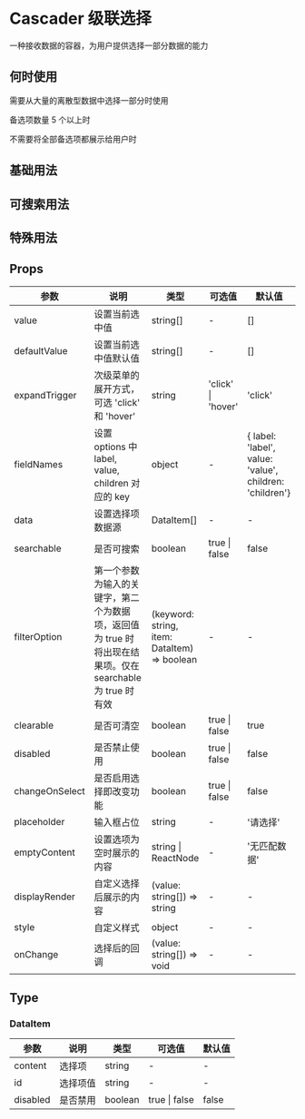# Cascader 级联选择

一种接收数据的容器，为用户提供选择一部分数据的能力

## 何时使用

需要从大量的离散型数据中选择一部分时使用

备选项数量 5 个以上时

不需要将全部备选项都展示给用户时

## 基础用法


<DemoBasic />


## 可搜索用法


<DemoSearch/>

## 特殊用法


<DemoAdvanced />


## Props

| 参数           | 说明                                                                                                     | 类型                                         | 可选值        | 默认值                                                  |
| -------------- | -------------------------------------------------------------------------------------------------------- | -------------------------------------------- | ------------- | ------------------------------------------------------- |
| value          | 设置当前选中值                                                                                           | string[]                                     | -             | []                                                      |
| defaultValue   | 设置当前选中值默认值                                                                                       | string[]                                     | -             | []                                                      |
| expandTrigger  | 次级菜单的展开方式，可选 'click' 和 'hover'                                                                 | string                                    | 'click' \| 'hover'            | 'click'                                                      |
| fieldNames     | 设置 options 中 label, value, children 对应的 key                                                        | object                                       | -             | { label: 'label', value: 'value', children: 'children'} |
| data           | 设置选择项数据源                                                                                         | DataItem[]                                   | -             | -                                                       |
| searchable     | 是否可搜索                                                                                               | boolean                                      | true \| false | false                                                   |
| filterOption   | 第一个参数为输入的关键字，第二个为数据项，返回值为 true 时将出现在结果项。仅在 searchable 为 true 时有效 | (keyword: string, item: DataItem) => boolean | -             | -                                                       |
| clearable      | 是否可清空                                                                                               | boolean                                      | true \| false | true                                                    |
| disabled       | 是否禁止使用                                                                                             | boolean                                      | true \| false | false                                                   |
| changeOnSelect | 是否启用选择即改变功能                                                                                   | boolean                                      | true \| false | false                                                   |
| placeholder    | 输入框占位                                                                                               | string                                       | -             | '请选择'                                                |
| emptyContent   | 设置选项为空时展示的内容                                                                                 | string \| ReactNode                          | -             | '无匹配数据'                                            |
| displayRender  | 自定义选择后展示的内容                                                                                   | (value: string[]) => string                  | -             | -                                                       |
| style          | 自定义样式                                                                                               | object                                       | -             | -                                                       |
| onChange       | 选择后的回调                                                                                             | (value: string[]) => void                    | -             | -                                                       |

## Type

### DataItem

| 参数     | 说明     | 类型    | 可选值        | 默认值 |
| -------- | -------- | ------- | ------------- | ------ |
| content  | 选择项   | string  | -             | -      |
| id       | 选择项值 | string  | -             | -      |
| disabled | 是否禁用 | boolean | true \| false | false  |

